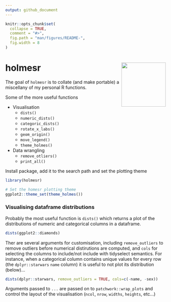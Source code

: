 ```yaml
---
output: github_document
---
```


```r
knitr::opts_chunk$set(
  collapse = TRUE,
  comment = "#>",
  fig.path = "man/figures/README-",
  fig.width = 8
)
```

# holmesr <img src="data-raw/hex-logo/hex-logo.png" align="right" height="139"/>

The goal of `holmesr` is to collate (and make portable) a miscellany of my personal R functions.

Some of the more useful functions

* Visualisation
  * `dists()`
  * `numeric_dists()`
  * `categoric_dists()`
  * `rotate_x_labs()`
  * `geom_origin()`
  * `move_legend()`
  * `theme_holmes()`
  
* Data wrangling
  * `remove_otliers()`
  * `print_all()`

Install package, add it to the search path and set the plotting theme
```r
library(holmesr)

# Set the homesr plotting theme
ggplot2::theme_set(theme_holmes())
```

### Visualising dataframe distributions
Probably the most useful function is `dists()` which returns a plot of the distributions of numeric and categorical columns in a dataframe.
```r
dists(ggplot2::diamonds)
```

Ther are several arguments for customisation, including `remove_outliers` to remove outliers before numerical distirutions are computed, and `cols` for selecting the columns to include/not include with tidyselect semantics. For instance, when a categorical column contains unique values for every row (the `dplyr::starwars` `name` column) it is useful to not plot its distribution (below)... 
```r
dists(dplyr::starwars, remove_outliers = TRUE, cols=c(-name, -sex))
```

Arguments passed to `...` are passed on to `patchwork::wrap_plots` and control the layout of the visualisation (`ncol`, `nrow`, `widths`, `heights`, etc...)
